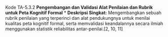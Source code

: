 

Kode TA-5.3.2 **Pengembangan dan Validasi Alat Penilaian dan Rubrik untuk Peta Kognitif Formal**
    *   **Deskripsi Singkat:** Mengembangkan sebuah rubrik penilaian yang terperinci dan alat pendukungnya untuk menilai kualitas peta kognitif formal, serta memvalidasi keandalannya secara ilmiah menggunakan statistik reliabilitas antar-penilai.[2, 10, 11]

    

